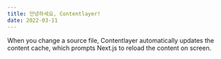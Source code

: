 ```yaml
---
title: 안녕하세요, Contentlayer!
date: 2022-03-11
---
```


When you change a source file, Contentlayer automatically updates the content cache, which prompts Next.js to reload the content on screen.
